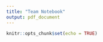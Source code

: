 ```yaml
---
title: "Team Notebook"
output: pdf_document
---
```


```r
knitr::opts_chunk$set(echo = TRUE)
```


